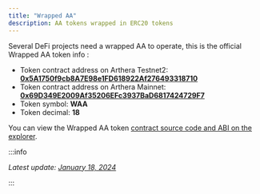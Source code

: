 ```yaml
---
title: "Wrapped AA"
description: AA tokens wrapped in ERC20 tokens
---
```


Several DeFi projects need a wrapped AA to operate, this is the official Wrapped AA token info :

- Token contract address on Arthera Testnet2: **[0x5A1750f9cb8A7E98e1FD618922Af276493318710](https://explorer-test2.arthera.net/token/0x5A1750f9cb8A7E98e1FD618922Af276493318710?tab=contract)**
- Token contract address on Arthera Mainnet: **[0x69D349E2009Af35206EFc3937BaD6817424729F7](https://explorer.arthera.net/address/0x69D349E2009Af35206EFc3937BaD6817424729F7?tab=contract)**
- Token symbol: **WAA**
- Token decimal: **18**

You can view the Wrapped AA token [contract source code and ABI on the explorer](https://explorer.arthera.net/address/0x69D349E2009Af35206EFc3937BaD6817424729F7?tab=contract).

:::info

_Latest update: [January 18, 2024](https://github.com/artheranet/arthera-docs/issues/71)_

:::
